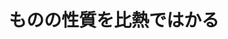 ﻿---
title: "ものの性質を比熱ではかる"
category: "その他"
vol: 17
interviewee: "阿竹 徹 "
url: ""
tags: ["熱"]
pdf: "17-6.pdf"
career: ""
preface: ""
---
